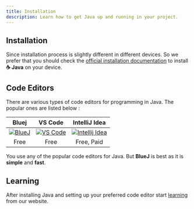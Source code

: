 ```yaml
---
title: Installation
description: Learn how to get Java up and running in your project.
---
```


## Installation

Since installation process is slightly different in different devices. So we prefer that you should check the [official installation documentation](https://www.java.com/en/download/help/download_options.html) to install **☕ Java** on your device.

## Code Editors

There are various types of code editors for programming in Java. The popular ones are listed below :


|                     Bluej                       |                              VS Code                              |                                 IntelliJ Idea                                  |
| :----------------------------------------------:|:---------------------------------------------------------------: | :----------------------------------------------------------------------------: |
| [![BlueJ](/img/docs/installation/bluej.png)](https://bluej.org?ref=javaistic) | [![VS Code](/img/docs/installation/vs-code.png)](https://code.visualstudio.com/?ref=javaistic) | [![Intellij Idea](/img/docs/installation/intellij-idea.png)](https://www.jetbrains.com/idea/?ref=javaistic) |
| Free| Free | Free, Paid |

  You use any of the popular code editors for Java. But <b>BlueJ</b> is best as it is <b>simple</b> and <b>fast</b>.



## Learning

After installing Java and setting up your preferred code editor start [learning](/docs/introduction) from our website.

<div className="mt-8"/>

